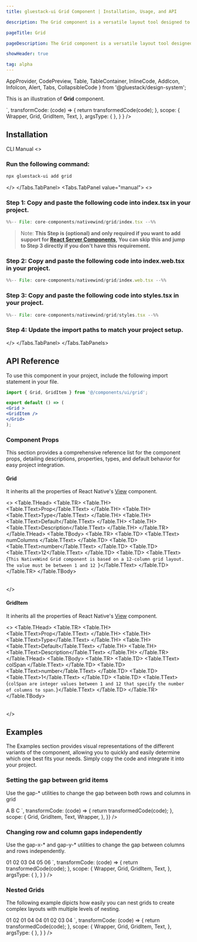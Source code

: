```yaml
---
title: gluestack-ui Grid Component | Installation, Usage, and API

description: The Grid component is a versatile layout tool designed to facilitate the creation of grid-based layouts comprising rows and columns. It offers flexibility and robust functionality, enabling the creation of diverse UI elements, ranging from basic containers to intricate layout structures.

pageTitle: Grid

pageDescription: The Grid component is a versatile layout tool designed to facilitate the creation of grid-based layouts comprising rows and columns. It offers flexibility and robust functionality, enabling the creation of diverse UI elements, ranging from basic containers to intricate layout structures.

showHeader: true

tag: alpha
---
```



<Meta title="with-nativewind/Components/Layout/Grid" />

  AppProvider,
  CodePreview,
  Table,
  TableContainer,
  InlineCode,
  AddIcon,
  InfoIcon,
  Alert,
  Tabs,
  CollapsibleCode
} from '@gluestack/design-system';


This is an illustration of **Grid** component.

<Wrapper>
  <CodePreview
      showComponentRenderer={ true }
    showArgsController={ false}
    _rendererWrapper={{
      alignItems: 'stretch',
      padding: 20,
    }}
    metaData = {{
      code: `
<Grid numColumns={8} className="gap-5">
      <GridItem
        colSpan={3}
        className="bg-background-50 p-6 rounded-md"
      />
      <GridItem
        colSpan={5}
        className="bg-background-50 p-6 rounded-md"
      />
      <GridItem
        colSpan={6}
        className="bg-background-50 p-6 rounded-md"
      />
      <GridItem
        colSpan={4}
        className="bg-background-50 p-6 rounded-md"
      />
      <GridItem
        colSpan={4}
        className="bg-background-50 p-6 rounded-md"
      />
    </Grid>
`,
        transformCode: (code) => {
          return transformedCode(code);
        },
          scope: {
        Wrapper,
        Grid,
        GridItem,
        Text,
        },
      argsType: { },
    }
  }
  />
</Wrapper>

<br />

## Installation

<Tabs value="cli" type="section">
<Tabs.TabList>
      <Tabs.Tab value="cli">
        <Tabs.TabTitle>CLI</Tabs.TabTitle>
      </Tabs.Tab>
     <Tabs.Tab value="manual">
        <Tabs.TabTitle>Manual</Tabs.TabTitle>
     </Tabs.Tab>
  </Tabs.TabList>
  <Tabs.TabPanels>
    <Tabs.TabPanel value="cli">
<>

### Run the following command:
  ```bash
  npx gluestack-ui add grid
  ```
</>
    </Tabs.TabPanel>
    <Tabs.TabPanel value="manual"> 
<>

### Step 1: Copy and paste the following code into index.tsx in your project.
<CollapsibleCode>

```jsx 
%%-- File: core-components/nativewind/grid/index.tsx --%% 
```
</CollapsibleCode>

> Note: **This Step is (optional) and only required if you want to add support for [React Server Components](https://vercel.com/blog/understanding-react-server-components), You can skip this and jump to Step 3 directly if you don't have this requirement.**

### Step 2: Copy and paste the following code into index.web.tsx in your project.
<CollapsibleCode>

```jsx 
%%-- File: core-components/nativewind/grid/index.web.tsx --%% 
```
</CollapsibleCode>

### Step 3: Copy and paste the following code into styles.tsx in your project.
<CollapsibleCode>

```jsx 
%%-- File: core-components/nativewind/grid/styles.tsx --%% 
```
</CollapsibleCode>

### Step 4: Update the import paths to match your project setup.
</>
    </Tabs.TabPanel>
  </Tabs.TabPanels>
</Tabs>

## API Reference

To use this component in your project, include the following import statement in your file.

```jsx
import { Grid, GridItem } from '@/components/ui/grid';
```

```jsx
export default () => (
<Grid >
<GridItem />
</Grid>
);
```

### Component Props

This section provides a comprehensive reference list for the component props, detailing descriptions, properties, types, and default behavior for easy project integration.

#### Grid

It inherits all the properties of React Native's [View](https://reactnative.dev/docs/view) component.

<>
  <TableContainer>
    <Table>
      <Table.THead>
        <Table.TR>
          <Table.TH>
            <Table.TText>Prop</Table.TText>
          </Table.TH>
          <Table.TH>
            <Table.TText>Type</Table.TText>
          </Table.TH>
          <Table.TH>
            <Table.TText>Default</Table.TText>
          </Table.TH>
          <Table.TH>
            <Table.TText>Description</Table.TText>
          </Table.TH>
        </Table.TR>
      </Table.THead>
      <Table.TBody>
        <Table.TR>
          <Table.TD>
            <Table.TText>
              <InlineCode>numColumns</InlineCode>
            </Table.TText>
          </Table.TD>
          <Table.TD>
            <Table.TText>number</Table.TText>
          </Table.TD>
          <Table.TD>
            <Table.TText>12</Table.TText>
          </Table.TD>
          <Table.TD>
            <Table.TText>{`This NativeWind Grid component is based on a 12-column grid layout. The value must be between 1 and 12
            `}</Table.TText>
          </Table.TD>
        </Table.TR>
      </Table.TBody>
    </Table>
  </TableContainer>
</>

#### GridItem

It inherits all the properties of React Native's [View](https://reactnative.dev/docs/view) component.

<>
  <TableContainer>
    <Table>
      <Table.THead>
        <Table.TR>
          <Table.TH>
            <Table.TText>Prop</Table.TText>
          </Table.TH>
          <Table.TH>
            <Table.TText>Type</Table.TText>
          </Table.TH>
          <Table.TH>
            <Table.TText>Default</Table.TText>
          </Table.TH>
          <Table.TH>
            <Table.TText>Description</Table.TText>
          </Table.TH>
        </Table.TR>
      </Table.THead>
      <Table.TBody>
        <Table.TR>
          <Table.TD>
            <Table.TText>
              <InlineCode>colSpan</InlineCode>
            </Table.TText>
          </Table.TD>
          <Table.TD>
            <Table.TText>number</Table.TText>
          </Table.TD>
          <Table.TD>
            <Table.TText>1</Table.TText>
          </Table.TD>
          <Table.TD>
            <Table.TText>{`colSpan are integer values between 1 and 12 that specify the number of columns to span.`}</Table.TText>
          </Table.TD>
        </Table.TR>
      </Table.TBody>
    </Table>
  </TableContainer>
</>

## Examples

The Examples section provides visual representations of the different variants of the component, allowing you to quickly and easily determine which one best fits your needs. Simply copy the code and integrate it into your project.

### Setting the gap between grid items

Use the gap-* utilities to change the gap between both rows and columns in grid

<Wrapper>
  <CodePreview
    showComponentRenderer={true}
    showArgsController={false}
    _rendererWrapper={{
      alignItems: 'stretch',
      padding: 20,
    }}
    metaData={{
      code: `
    <Grid numColumns={9} className="gap-10">
      <GridItem
        colSpan={3}
        className="bg-background-50 p-4 rounded-md text-center"
      >
        <Text>A</Text>
      </GridItem>
       <GridItem
        colSpan={3}
        className="bg-background-50 p-4 rounded-md text-center"
      >
        <Text>B</Text>
      </GridItem>
      <GridItem
        colSpan={3}
        className="bg-background-50 p-4 rounded-md text-center"
      >
        <Text>C</Text>
      </GridItem>
    </Grid>
      `,
      transformCode: (code) => {
        return transformedCode(code);
      },
      scope: {
       Grid,
        GridItem,
        Text,
        Wrapper,
      },
    }}
  />
</Wrapper>

### Changing row and column gaps independently

Use the gap-x-* and gap-y-* utilities to change the gap between columns and rows independently.

<Wrapper>
  <CodePreview
      showComponentRenderer={ true }
    showArgsController={ false}
    _rendererWrapper={{
      alignItems: 'stretch',
      padding: 20,
    }}
    metaData = {{
      code: `
<Grid numColumns={6} className="gap-y-2 gap-x-4">
      <GridItem
        colSpan={2}
        className="bg-background-50 p-4 rounded-md text-center"
      >
        <Text className="text-sm">01</Text>
      </GridItem>
      <GridItem
        colSpan={2}
        className="bg-background-50 p-4 rounded-md text-center"
      >
        <Text className="text-sm">02</Text>
      </GridItem>
      <GridItem
        colSpan={2}
        className="bg-background-50 p-4 rounded-md text-center"
      >
        <Text className="text-sm">03</Text>
      </GridItem>
      <GridItem
        colSpan={2}
        className="bg-background-50 p-4 rounded-md text-center"
      >
        <Text className="text-sm">04</Text>
      </GridItem>
      <GridItem
        colSpan={2}
        className="bg-background-50 p-4 rounded-md text-center"
      >
        <Text className="text-sm">05</Text>
      </GridItem>
            <GridItem
        colSpan={2}
        className="bg-background-50 p-4 rounded-md text-center"
      >
        <Text className="text-sm">06</Text>
      </GridItem>
    </Grid>
`,
        transformCode: (code) => {
          return transformedCode(code);
        },
          scope: {
        Wrapper,
        Grid,
        GridItem,
        Text,
        },
      argsType: { },
    }
  }
  />
</Wrapper>

### Nested Grids

The following example dipicts how easily you can nest grids to create complex layouts with multiple levels of nesting.

<Wrapper>
  <CodePreview
      showComponentRenderer={ true }
    showArgsController={ false}
    _rendererWrapper={{
      alignItems: 'stretch',
      padding: 20,
    }}
    metaData = {{
      code: `
<Grid numColumns={8} className="gap-3">
      <GridItem
        colSpan={4}
        className="bg-background-50 p-3 rounded-md text-center"
      >
        <Text className="text-sm">01</Text>
      </GridItem>
      <GridItem
        colSpan={4}
        className="bg-background-50 p-3 rounded-md text-center"
      >
        <Text className="text-sm">02</Text>
      </GridItem>
      <GridItem
        colSpan={4}
        className="bg-background-50 p-3 rounded-md text-center"
      >
      <Grid numColumns={4} className="gap-5">
        <GridItem colSpan={1} className="bg-background-200 p-3 rounded-md"><Text className="text-sm">01</Text></GridItem>
        <GridItem colSpan={3} className="bg-background-200 p-3 rounded-md"><Text className="text-sm">04</Text></GridItem>
        <GridItem colSpan={4} className="bg-background-200 p-3 rounded-md"><Text className="text-sm">04</Text></GridItem>
        </Grid>
      </GridItem>
      <GridItem
        colSpan={4}
        className="bg-background-50 p-3 rounded-md text-center"
      >
        <Grid numColumns={4} className="gap-5">
        <GridItem colSpan={2} className="bg-background-200 p-3 rounded-md"><Text className="text-sm">01</Text></GridItem>
        <GridItem colSpan={2} className="bg-background-200 p-3 rounded-md"><Text className="text-sm">02</Text></GridItem>
        <GridItem colSpan={2} className="bg-background-200 p-3 rounded-md"><Text className="text-sm">03</Text></GridItem>
        <GridItem colSpan={2} className="bg-background-200 p-3 rounded-md"><Text className="text-sm">04</Text></GridItem>
        </Grid>
      </GridItem>
    </Grid>
`,
        transformCode: (code) => {
          return transformedCode(code);
        },
          scope: {
        Wrapper,
        Grid,
        GridItem,
        Text,
        },
      argsType: { },
    }
  }
  />
</Wrapper>